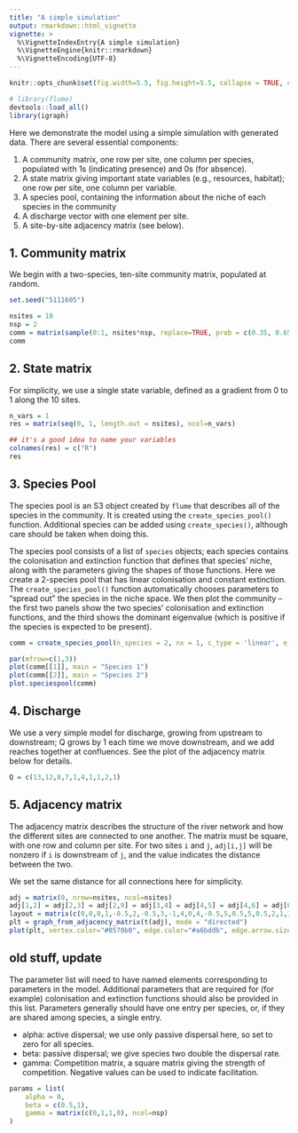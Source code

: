 ```yaml
---
title: "A simple simulation"
output: rmarkdown::html_vignette
vignette: >
  %\VignetteIndexEntry{A simple simulation}
  %\VignetteEngine{knitr::rmarkdown}
  %\VignetteEncoding{UTF-8}
---
```


```r
knitr::opts_chunk$set(fig.width=5.5, fig.height=5.5, collapse = TRUE, comment = "##")

# library(flume)
devtools::load_all()
library(igraph)
```

Here we demonstrate the model using a simple simulation with generated data. There are several essential components:

1. A community matrix, one row per site, one column per species, populated with 1s (indicating presence) and 0s (for absence).
2. A state matrix giving important state variables (e.g., resources, habitat); one row per site, one column per variable.
3. A species pool, containing the information about the niche of each species in the community
4. A discharge vector with one element per site.
5. A site-by-site adjacency matrix (see below).


## 1. Community matrix

We begin with a two-species, ten-site community matrix, populated at random.

```r
set.seed("5111605")

nsites = 10
nsp = 2
comm = matrix(sample(0:1, nsites*nsp, replace=TRUE, prob = c(0.35, 0.65)), ncol=nsp)
comm
```

## 2. State matrix

For simplicity, we use a single state variable, defined as a gradient from 0 to 1 along the 10 sites.

```r
n_vars = 1
res = matrix(seq(0, 1, length.out = nsites), ncol=n_vars)

## it's a good idea to name your variables
colnames(res) = c("R")
res
```

## 3. Species Pool

The species pool is an S3 object created by `flume` that describes all of the species in the community. It is created using the `create_species_pool()` function. Additional species can be added using `create_species()`, although care should be taken when doing this.

The species pool consists of a list of `species` objects; each species contains the colonisation and extinction function that defines that species' niche, along with the parameters giving the shapes of those functions. Here we create a 2-species pool that has linear colonisation and constant extinction. The `create_species_pool()` function automatically chooses parameters to "spread out" the species in the niche space. We then plot the community -- the first two panels show the two species' colonisation and extinction functions, and the third shows the dominant eigenvalue (which is positive if the species is expected to be present).

```r
comm = create_species_pool(n_species = 2, nx = 1, c_type = 'linear', e_type='constant')

par(mfrow=c(1,3))
plot(comm[[1]], main = "Species 1")
plot(comm[[2]], main = "Species 2")
plot.speciespool(comm)
```


## 4. Discharge

We use a very simple model for discharge, growing from upstream to downstream; Q grows by 1 each time we move downstream, and we add reaches together at confluences. See the plot of the adjacency matrix below for details.

```r
Q = c(13,12,8,7,1,4,1,1,2,1)
```



## 5. Adjacency matrix

The adjacency matrix describes the structure of the river network and how the different sites are connected to one another. The matrix must be square, with one row and column per site. For two sites `i` and `j`, `adj[i,j]` will be nonzero if `i` is downstream of `j`, and the value indicates the distance between the two.

We set the same distance for all connections here for simplicity.

```r
adj = matrix(0, nrow=nsites, ncol=nsites)
adj[1,2] = adj[2,3] = adj[2,9] = adj[3,4] = adj[4,5] = adj[4,6] = adj[6,7] = adj[6,8] = adj[9,10] = 1
layout = matrix(c(0,0,0,1,-0.5,2,-0.5,3,-1,4,0,4,-0.5,5,0.5,5,0.5,2,1,3), byrow=TRUE, nrow=nsites)
plt = graph_from_adjacency_matrix(t(adj), mode = "directed")
plot(plt, vertex.color="#0570b0", edge.color="#a6bddb", edge.arrow.size=0.3, layout = layout, edge.width = Q[2:nsites])
```




## old stuff, update


The parameter list will need to have named elements corresponding to parameters in the model. Additional parameters that are required for (for example) colonisation and extinction functions should also be provided in this list. Parameters generally should have one entry per species, or, if they are shared among species, a single entry.

* alpha: active dispersal; we use only passive dispersal here, so set to zero for all species.
* beta: passive dispersal; we give species two double the dispersal rate.
* gamma: Competition matrix, a square matrix giving the strength of competition. Negative values can be used to indicate facilitation.

```r
params = list(
	alpha = 0, 
	beta = c(0.5,1),
	gamma = matrix(c(0,1,1,0), ncol=nsp)
)
```


